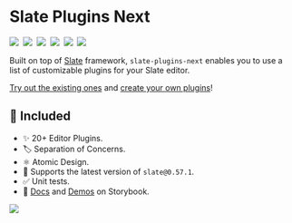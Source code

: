 
<Meta title="Docs/Intro" />

# Slate Plugins Next

[<img src="https://img.shields.io/npm/v/slate-plugins-next.svg" />](https://npm.im/slate-plugins-next)&nbsp;
[<img src="https://badgen.net/npm/dw/slate-plugins-next" />](https://npm.im/slate-plugins-next)&nbsp;
[<img src="https://badgen.net/bundlephobia/minzip/slate-plugins-next" />](https://bundlephobia.com/result?p=slate-plugins-next)&nbsp;
[<img src="https://badgen.now.sh/badge/license/MIT" />](https://github.com/zbeyens/slate-plugins-next/blob/master/LICENSE)&nbsp;
[<img src="https://slate-slack.herokuapp.com/badge.svg?logo=slack" />](https://slate-slack.herokuapp.com)&nbsp;
[<img src="https://img.shields.io/github/stars/zbeyens/slate-plugins-next?style=social" />](https://github.com/zbeyens/slate-plugins-next)&nbsp;

Built on top of [Slate](https://github.com/ianstormtaylor/slate#documentation) framework, `slate-plugins-next` enables you to use a list of
customizable plugins for your Slate editor.

[Try out the existing ones](https://slate-plugins-next.netlify.com/?path=/story/plugins-playground--plugins) and [create your own plugins](https://slate-plugins-next.netlify.com/?path=/docs/docs-guide--page)!

## 🚀 Included

- ✨ 20+ Editor Plugins.
- 🏷️ Separation of Concerns.
- ⚛️ Atomic Design.
- 🎌 Supports the latest version of `slate@0.57.1`.
- ✅ Unit tests.
- 📖 [Docs](https://slate-plugins-next.netlify.com/?path=/docs/docs-getting-started--page) and [Demos](https://slate-plugins-next.netlify.com/?path=/story/plugins-playground--plugins) on Storybook.

[<img src="https://www.netlify.com/img/global/badges/netlify-light.svg"/>](https://www.netlify.com)

